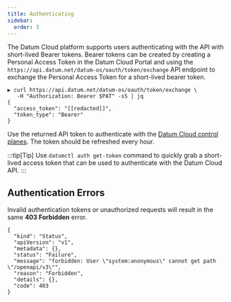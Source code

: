 ```yaml
---
title: Authenticating
sidebar:
  order: 3
---
```


The Datum Cloud platform supports users authenticating with the API with
short-lived Bearer tokens. Bearer tokens can be created by creating a Personal
Access Token in the Datum Cloud Portal and using the
`https://api.datum.net/datum-os/oauth/token/exchange` API endpoint to exchange
the Personal Access Token for a short-lived bearer token.

```shell
▶ curl https://api.datum.net/datum-os/oauth/token/exchange \
   -H "Authorization: Bearer $PAT" -sS | jq
{
  "access_token": "[[redacted]]",
  "token_type": "Bearer"
}
```

Use the returned API token to authenticate with the [Datum Cloud control
planes](/docs/api/connecting-to-the-api#control-planes/). The token should be refreshed every hour.

:::tip[Tip]
Use `datumctl auth get-token` command to quickly grab a short-lived
access token that can be used to authenticate with the Datum Cloud API.
:::

## Authentication Errors

Invalid authentication tokens or unauthorized requests will result in the same
**403 Forbidden** error.

```
{
  "kind": "Status",
  "apiVersion": "v1",
  "metadata": {},
  "status": "Failure",
  "message": "forbidden: User \"system:anonymous\" cannot get path \"/openapi/v3\"",
  "reason": "Forbidden",
  "details": {},
  "code": 403
}
```
